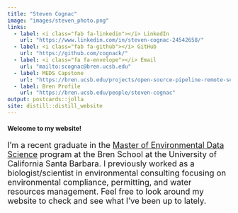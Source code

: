```yaml
---
title: "Steven Cognac"
image: "images/steven_photo.png"
links:
  - label: <i class="fab fa-linkedin"></i> LinkedIn
    url: "https://www.linkedin.com/in/steven-cognac-24542658/"
  - label: <i class="fab fa-github"></i> GitHub
    url: "https://github.com/cognack/"
  - label: <i class="fa fa-envelope"></i> Email
    url: "mailto:scognac@bren.ucsb.edu"
  - label: MEDS Capstone
    url: "https://bren.ucsb.edu/projects/open-source-pipeline-remote-sensing-crop-yields-under-environmental-change-sub-saharan"
  - label: Bren Profile
    url: "https://bren.ucsb.edu/people/steven-cognac"
output: postcards::jolla
site: distill::distill_website
---
```


#### Welcome to my website!

<font size="4"> I'm a recent graduate in the [Master of Environmental Data Science](https://bren.ucsb.edu/masters-programs/master-environmental-data-science) program at the Bren School at the University of California Santa Barbara. I previously worked as a biologist/scientist in environmental consulting focusing on environmental compliance, permitting, and water resources management. Feel free to look around my website to check and see what I've been up to lately.</font>
